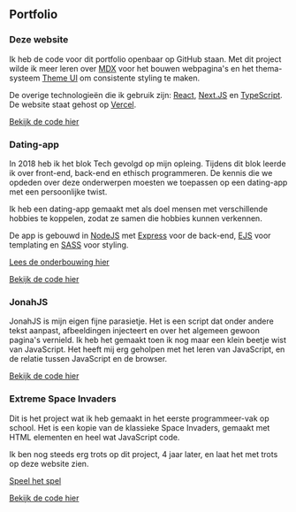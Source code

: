 
<Container variant="sectionGrid" as="section">

## Portfolio

<Grid variant="cardGrid">

<Card as="article">

### Deze website

Ik heb de code voor dit portfolio openbaar op GitHub staan. Met dit project wilde ik meer leren over [MDX](https://mdxjs.com) voor het bouwen webpagina's en het thema-systeem [Theme UI](https://theme-ui.com) om consistente styling te maken.

De overige technologieën die ik gebruik zijn: [React](https://reactjs.com), [Next.JS](https://nextjs.org) en [TypeScript](https://typescriptlang.com). De website staat gehost op [Vercel](https://vercel.com).

[Bekijk de code hier](https://www.github.com/theonejonahgold/portfolio)

</Card>

<Card as="article">

### Dating-app

In 2018 heb ik het blok Tech gevolgd op mijn opleing. Tijdens dit blok leerde ik over front-end, back-end en ethisch programmeren. De kennis die we opdeden over deze onderwerpen moesten we toepassen op een dating-app met een persoonlijke twist.

Ik heb een dating-app gemaakt met als doel mensen met verschillende hobbies te koppelen, zodat ze samen die hobbies kunnen verkennen.

De app is gebouwd in [NodeJS](https://nodejs.org) met [Express](https://expressjs.com) voor de back-end, [EJS](https://ejs.co) voor templating en [SASS](https://sass-lang.com) voor styling.

[Lees de onderbouwing hier](/hdate_onderbouwing.pdf)

[Bekijk de code hier](https://www.github.com/theonejonahgold/be-assessment-2)

</Card>

<Card as="article">

### JonahJS

JonahJS is mijn eigen fijne parasietje. Het is een script dat onder andere tekst aanpast, afbeeldingen injecteert en over het algemeen gewoon pagina's vernield. Ik heb het gemaakt toen ik nog maar een klein beetje wist van JavaScript. Het heeft mij erg geholpen met het leren van JavaScript, en de relatie tussen JavaScript en de browser.

[Bekijk de code hier](https://github.com/theonejonahgold/jonahjs)

</Card>

<Card as="article">

### Extreme Space Invaders

Dit is het project wat ik heb gemaakt in het eerste programmeer-vak op school. Het is een kopie van de klassieke Space Invaders, gemaakt met HTML elementen en heel wat JavaScript code.

Ik ben nog steeds erg trots op dit project, 4 jaar later, en laat het met trots op deze website zien.

[Speel het spel](https://oege.ie.hva.nl/~meijerj034/xpi/)

[Bekijk de code hier](https://github.com/theonejonahgold/xtremespaceinvaders)

</Card>

</Grid>

</Container>